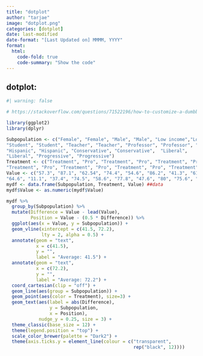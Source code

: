 ```yaml
---
title: "dotplot"
author: "tarjae"
image: "dotplot.png"
categories: [dotplot]
date: last-modified
date-format: "[Last Updated on] MMMM, YYYY"
format:
  html:
    code-fold: true
    code-summary: "Show the code"
---
```


## dotplot:

```r
#| warning: false

# https://stackoverflow.com/questions/71522196/how-to-customize-a-dumbbell-plot-in-r

library(ggplot2)
library(dplyr)

Subpopulation <- c("Female", "Female", "Male", "Male", "Low income","Low income", "Income < 65k", "Income < 65k",
"Student", "Student", "Teacher", "Teacher", "Professor", "Professor", "Black", "Black",
"Hispanic", "Hispanic", "Conservative", "Conservative",  "Liberal",
"Liberal", "Progressive", "Progressive")
Treatment <- c("Treatment", "Pro", "Treatment", "Pro", "Treatment", "Pro", "Treatment", "Pro", "Treatment", "Pro", "Treatment", "Pro", "Treatment", "Pro",
"Treatment", "Pro", "Treatment", "Pro", "Treatment", "Pro", "Treatment", "Pro", "Treatment", "Pro")
Value <- c("57.3", "87.1", "62.54", "74.4", "54.6", "86.2", "41.3", "61.1", "39.6", "72.7", "63.5", "82.8",
"64.6", "11.1", "37.4", "74.5", "58.6", "77.8", "47.6", "80", "75.6", "89", "54.1", "83.3")
mydf <- data.frame(Subpopulation, Treatment, Value) ##data
mydf$Value <- as.numeric(mydf$Value)

mydf %>%
  group_by(Subpopulation) %>%
  mutate(Difference = Value - lead(Value),
         Position = Value - (0.5 * Difference)) %>%
  ggplot(aes(x = Value, y = Subpopulation)) +
  geom_vline(xintercept = c(41.5, 72.2),
             lty = 2, alpha = 0.5) +
  annotate(geom = "text",
           x = c(41.5),
           y = "",
           label = "Average: 41.5") +
  annotate(geom = "text",
           x = c(72.2),
           y = "",
           label = "Average: 72.2") +
  coord_cartesian(clip = "off") +
  geom_line(aes(group = Subpopulation)) +
  geom_point(aes(color = Treatment), size=3) +
  geom_text(aes(label = abs(Difference),
                y = Subpopulation,
                x = Position),
            nudge_y = 0.25, size = 3) +
  theme_classic(base_size = 12) +
  theme(legend.position = "top") +
  scale_color_brewer(palette = "Dark2") +
  theme(axis.ticks.y = element_line(colour = c("transparent",
                                               rep("black", 12))))
```
